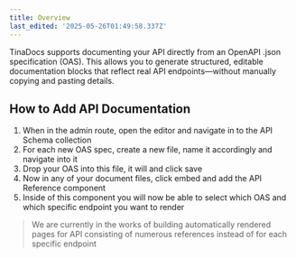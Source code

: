 ```yaml
---
title: Overview
last_edited: '2025-05-26T01:49:58.337Z'
---
```


TinaDocs supports documenting your API directly from an OpenAPI .json specification (OAS). This allows you to generate structured, editable documentation blocks that reflect real API endpoints—without manually copying and pasting details.

## How to Add API Documentation

1. When in the admin route, open the editor and navigate in to the API Schema collection
2. For each new OAS spec, create a new file, name it accordingly and navigate into it
3. Drop your OAS into this file, it will and click save
4. Now in any of your document files, click embed and add the API Reference component
5. Inside of this component you will now be able to select which OAS and which specific endpoint you want to render

> We are currently in the works of building automatically rendered pages for API consisting of numerous references instead of for each specific endpoint

